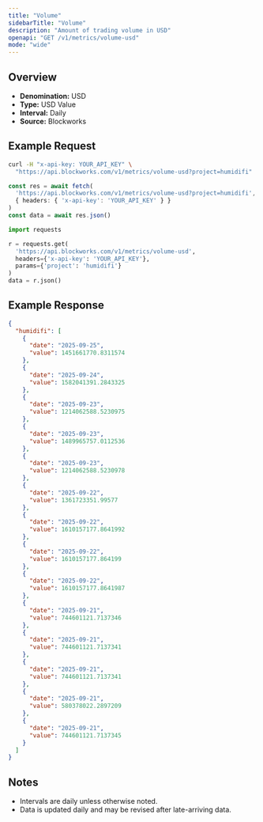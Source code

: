 ```yaml
---
title: "Volume"
sidebarTitle: "Volume"
description: "Amount of trading volume in USD"
openapi: "GET /v1/metrics/volume-usd"
mode: "wide"
---
```


## Overview

- **Denomination:** USD
- **Type:** USD Value
- **Interval:** Daily
- **Source:** Blockworks

## Example Request

<CodeGroup>

```bash cURL
curl -H "x-api-key: YOUR_API_KEY" \
  "https://api.blockworks.com/v1/metrics/volume-usd?project=humidifi"
```

```typescript TypeScript
const res = await fetch(
  'https://api.blockworks.com/v1/metrics/volume-usd?project=humidifi',
  { headers: { 'x-api-key': 'YOUR_API_KEY' } }
)
const data = await res.json()
```

```python Python
import requests

r = requests.get(
  'https://api.blockworks.com/v1/metrics/volume-usd',
  headers={'x-api-key': 'YOUR_API_KEY'},
  params={'project': 'humidifi'}
)
data = r.json()
```

</CodeGroup>

## Example Response

```json
{
  "humidifi": [
    {
      "date": "2025-09-25",
      "value": 1451661770.8311574
    },
    {
      "date": "2025-09-24",
      "value": 1582041391.2843325
    },
    {
      "date": "2025-09-23",
      "value": 1214062588.5230975
    },
    {
      "date": "2025-09-23",
      "value": 1489965757.0112536
    },
    {
      "date": "2025-09-23",
      "value": 1214062588.5230978
    },
    {
      "date": "2025-09-22",
      "value": 1361723351.99577
    },
    {
      "date": "2025-09-22",
      "value": 1610157177.8641992
    },
    {
      "date": "2025-09-22",
      "value": 1610157177.864199
    },
    {
      "date": "2025-09-22",
      "value": 1610157177.8641987
    },
    {
      "date": "2025-09-21",
      "value": 744601121.7137346
    },
    {
      "date": "2025-09-21",
      "value": 744601121.7137341
    },
    {
      "date": "2025-09-21",
      "value": 744601121.7137341
    },
    {
      "date": "2025-09-21",
      "value": 580378022.2897209
    },
    {
      "date": "2025-09-21",
      "value": 744601121.7137345
    }
  ]
}
```

## Notes
- Intervals are daily unless otherwise noted.
- Data is updated daily and may be revised after late-arriving data.